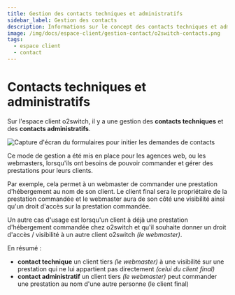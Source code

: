 ```yaml
---
title: Gestion des contacts techniques et administratifs
sidebar_label: Gestion des contacts
description: Informations sur le concept des contacts techniques et administratifs sur l'espace client o2switch
image: /img/docs/espace-client/gestion-contact/o2switch-contacts.png
tags:
  - espace client
  - contact
---
```


# Contacts techniques et administratifs 


Sur l'espace client o2switch, il y a une gestion des **contacts techniques** et des **contacts administratifs**. 

<Image
    src="/img/docs/espace-client/gestion-contact/o2switch-contacts.png"
    title="Formulaires pour initier les demandes de contacts techniques et administratives"
    caption="L'espace client permet d'initier des demandes de contacts techniques et administratifs"
    alt="Capture d'écran du formulaires pour initier les demandes de contacts"
/>

Ce mode de gestion a été mis en place pour les agences web, ou les webmasters, lorsqu'ils ont besoins de pouvoir
commander et gérer des prestations pour leurs clients. 

Par exemple, cela permet à un webmaster de commander une prestation d'hébergement au nom de son client. Le client final
sera le propriétaire de la prestation commandée et le webmaster aura de son côté une visibilité ainsi qu'un droit
d'accès sur la prestation commandée. 

Un autre cas d'usage est lorsqu'un client à déjà une prestation d'hébergement commandée chez o2switch et qu'il souhaite
donner un droit d'accès / visibilité à un autre client o2switch *(le webmaster)*. 

En résumé : 
  * **contact technique** un client tiers *(le webmaster)* à une visibilité sur une prestation qui ne lui appartient pas
    directement *(celui du client final)*
  * **contact administratif** un client tiers *(le webmaster)* peut commander une prestation au nom d'une autre personne
    (le client final)



<DocCardList />
